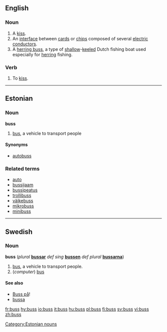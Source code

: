 {{see|bus}}
==English==

===Noun===
{{en-noun|es}}

# A [[kiss]].
# An [[interface]] between [[card]]s or [[chip]]s composed of several [[electric]] [[conductor]]s. {{alternative spelling of|[[bus]]}}
# A [[herring buss]], a type of [[shallow]]-[[keel]]ed Dutch fishing boat used especially for [[herring]] fishing.

===Verb===
{{en-verb|buss|es}}

# {{transitive}} To [[kiss]].

----

==Estonian==

===Noun===
'''buss'''

# [[bus]], a vehicle to transport people

====Synonyms====
*[[autobuss]]

===Related terms===
*[[auto]]
*[[bussijaam]]
*[[bussipeatus]]
*[[trollibuss]]
*[[väikebuss]]
*[[mikrobuss]]
*[[minibuss]]

[[Category:Estonian nouns]]

----

==Swedish==

===Noun===
'''buss''' {{c}} (''plural'' '''[[bussar]]''' ''def sing'' '''[[bussen]]''' ''def plural'' '''[[bussarna]]''')

# [[bus]], a vehicle to transport people.
# (''computer'') [[bus]]

====See also====
*[[Buss på]]!
*[[bussa]]

[[fr:buss]]
[[hy:buss]]
[[io:buss]]
[[it:buss]]
[[hu:buss]]
[[pl:buss]]
[[fi:buss]]
[[sv:buss]]
[[vi:buss]]
[[zh:buss]]